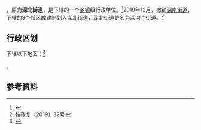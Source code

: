 {{中国乡级行政区|21/03/04/014/000
| 电话区号 = 412
}}

'''{{PAGENAMEBASE}}'''，原为'''深北街道'''，是{{PRC admin/fullname|21/03/04/014/000|3}}下辖的一个[[乡镇|乡镇]]级行政单位。<ref>{{PRC admin/ref sgc|{{PRC admin/parent|21/03/04/014/000}}}}</ref>2019年12月，撤销[[深南街道|深南街道]]，下辖的9个社区成建制划入深北街道，深北街道更名为深沟寺街道。<ref>鞍政复〔2019〕32号</ref>

== 行政区划 ==

{{PAGENAMEBASE}}下辖以下地区：<ref>{{PRC admin/ref sgc|21/03/04/014/000}}</ref>

{{PRC admin/children|21/03/04/014/000}}。

== 参考资料 ==

{{reflist}}

{{PRC admin/navcat|21/03/04/014/000}}